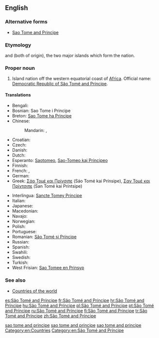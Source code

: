 {{wikipedia}}
==English==

===Alternative forms===
* [[Sao Tome and Principe]]

===Etymology===
{{term|São Tomé|lang=en}} and {{term|Príncipe|lang=en}} (both of {{etyl|pt|en}} origin), the two major islands which form the nation.

===Proper noun===
{{en-proper noun}}

# Island nation off the western equatorial coast of [[Africa]].  Official name: [[Democratic Republic of São Tomé and Príncipe]].

====Translations====
{{trans-top|Democratic Republic of São Tomé and Príncipe}}
* Bengali: {{t-|bn|সাঁউ তুমি ও প্রিন্সিপি}}
* Bosnian: Sao Tome i Principe {{m}}
* Breton: [[Sao Tome ha Principe]]
* Chinese:
*: Mandarin: {{t-|cmn|聖多美和普林西比|sc=Hani}}, {{t-|cmn|圣多美和普林西比|tr=Shèngduōměi hé Pǔlínxībǐ|sc=Hani}}
* Croatian: {{t+|hr|Sveti Toma i Princip|m}}
* Czech: {{t-|cs|Svatý Tomáš a Princův ostrov|m}}
* Danish: {{t-|da|São Tomé og Príncipe}}
* Dutch: {{t+|nl|Sao Tomé en Principe}}
* Esperanto: [[Saotomeo]], [[Sao-Tomeo kaj Principeo]]
* Finnish: {{t+|fi|São Tomé ja Príncipe}}
* French: {{t+|fr|Sao Tomé-et-Principe}}, {{t+|fr|São Tomé e Príncipe}}
* German: {{t+|de|São Tomé und Príncipe}}
* Greek: [[Σάο Τομέ και Πρίνσιπε]] (Sáo Tomé kai Prínsipe), [[Σαν Τομέ και Πρίντσιπε]] (San Tomé kai Príntsipe)
{{trans-mid}}
* Interlingua: [[Sancte Tomey Principe]]
* Italian: {{t-|it|São Tomé e Príncipe}}
* Japanese: {{t|ja|サントメプリンシペ|tr=Santomepurinshipe}}
* Macedonian: {{t|mk|Сао Томе и Принсипе|n|tr=Sáo Tóme i Prinsípe}}
* Navajo: {{tø|nv|São Tomé dóó Príncipe}}
* Norwegian: {{t+|no|São Tomé og Príncipe}}
* Polish: {{t+|pl|Wyspy Świętego Tomasza i Książęca}}
* Portuguese: {{t+|pt|São Tomé e Príncipe}}
* Romanian: [[São Tomé și Príncipe]]
* Russian: {{t-|ru|Сан-Томе и Принсипи|f|n|tr=San-Tomé i Prínsipi}}
* Spanish: {{t+|es|Santo Tomé y Príncipe}}
* Swahili: {{t|sw|Saotome na Prinsipe}}
* Swedish: {{t+|sv|São Tomé och Príncipe}}
* Turkish: {{t|tr|São Tomé ve Príncipe}}
* West Frisian: [[Sao Tomee en Prinsyp]]
{{trans-bottom}}

===See also===
* [[Appendix:Countries of the world|Countries of the world]]

[[Category:English terms spelled with Ã|sao tome and principe]]
[[Category:English terms spelled with É|sao tome and principe]]
[[Category:English terms spelled with Í|sao tome and principe]]
[[Category:en:Countries]]
[[Category:en:São Tomé and Príncipe]]

[[es:São Tomé and Príncipe]]
[[fr:São Tomé and Príncipe]]
[[hr:São Tomé and Príncipe]]
[[hu:São Tomé and Príncipe]]
[[pl:São Tomé and Príncipe]]
[[pt:São Tomé and Príncipe]]
[[ru:São Tomé and Príncipe]]
[[fi:São Tomé and Príncipe]]
[[tr:São Tomé and Príncipe]]
[[zh:São Tomé and Príncipe]]